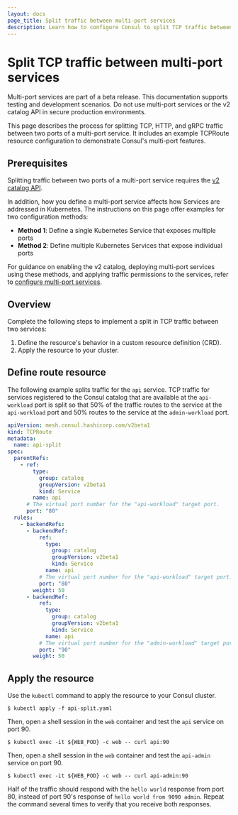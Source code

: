 ```yaml
---
layout: docs
page_title: Split traffic between multi-port services 
description: Learn how to configure Consul to split TCP traffic between two ports of a multi-port service using the TCPRoute resource and the v2 catalog API
---
```


# Split TCP traffic between multi-port services

<Warning>

Multi-port services are part of a beta release. This documentation supports testing and development scenarios. Do not use multi-port services or the v2 catalog API in secure production environments.

</Warning>

This page describes the process for splitting TCP, HTTP, and gRPC traffic between two ports of a multi-port service. It includes an example TCPRoute resource configuration to demonstrate Consul's multi-port features.

## Prerequisites

Splitting traffic between two ports of a multi-port service requires the [v2 catalog API](/consul/docs/architecture/catalog/v2).

In addition, how you define a multi-port service affects how Services are addressed in Kubernetes. The instructions on this page offer examples for two configuration methods:

- **Method 1**: Define a single Kubernetes Service that exposes multiple ports
- **Method 2**: Define multiple Kubernetes Services that expose individual ports

For guidance on enabling the v2 catalog, deploying multi-port services using these methods, and applying traffic permissions to the services, refer to [configure multi-port services](/consul/docs/k8s/multiport/configure).

## Overview

Complete the following steps to implement a split in TCP traffic between two services:

1. Define the resource's behavior in a custom resource definition (CRD).
1. Apply the resource to your cluster.

## Define route resource

The following example splits traffic for the `api` service. TCP traffic for services registered to the Consul catalog that are available at the `api-workload` port is split so that 50% of the traffic routes to the service at the `api-workload` port and 50% routes to the service at the `admin-workload` port.

<CodeBlockConfig filename="api-split.yaml">

```yaml
apiVersion: mesh.consul.hashicorp.com/v2beta1
kind: TCPRoute
metadata:
  name: api-split
spec:
  parentRefs:
    - ref:
        type:
          group: catalog
          groupVersion: v2beta1
          kind: Service
        name: api
      # The virtual port number for the "api-workload" target port.
      port: "80"
  rules:
    - backendRefs:
      - backendRef:
          ref:
            type:
              group: catalog
              groupVersion: v2beta1
              kind: Service
            name: api
          # The virtual port number for the "api-workload" target port.
          port: "80"
        weight: 50
      - backendRef:
          ref:
            type:
              group: catalog
              groupVersion: v2beta1
              kind: Service
            name: api
          # The virtual port number for the "admin-workload" target port.
          port: "90"
        weight: 50
```

</CodeBlockConfig>

## Apply the resource

Use the `kubectl` command to apply the resource to your Consul cluster.

```shell-session
$ kubectl apply -f api-split.yaml
```

<Tabs>

<Tab heading="Method 1" group="method1">

Then, open a shell session in the `web` container and test the `api` service on port 90.

```shell-session
$ kubectl exec -it ${WEB_POD} -c web -- curl api:90
```

</Tab>

<Tab heading="Method 2" group="method2">

Then, open a shell session in the `web` container and test the `api-admin` service on port 90.

```shell-session
$ kubectl exec -it ${WEB_POD} -c web -- curl api-admin:90
```

</Tab>
</Tabs>

Half of the traffic should respond with the `hello world` response from port 80, instead of port 90's response of `hello world from 9090 admin`. Repeat the command several times to verify that you receive both responses.